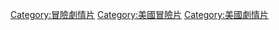 [[Category:冒險劇情片|Category:冒險劇情片]]
[[Category:美國冒險片|Category:美國冒險片]]
[[Category:美國劇情片|Category:美國劇情片]]